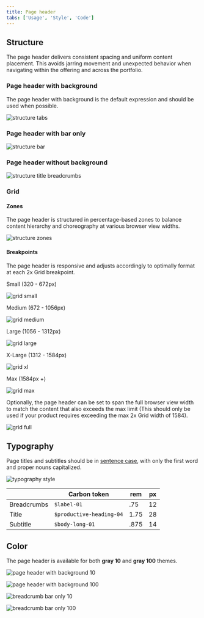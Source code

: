 ```yaml
---
title: Page header
tabs: ['Usage', 'Style', 'Code']
---
```



## Structure

The page header delivers consistent spacing and uniform content placement. This avoids jarring movement and unexpected behavior when navigating within the offering and across the portfolio.

### Page header with background

The page header with background is the default expression and should be used when possible.

![structure tabs](images/structure-tabs.png)


### Page header with bar only

![structure bar](images/structure-bar-only.png)


### Page header without background

![structure title breadcrumbs](images/structure-title-breadcrumbs.png)

### Grid

#### Zones

The page header is structured in percentage-based zones to balance content hierarchy and choreography at various browser view widths.

![structure zones](images/structure-zones.png)

#### Breakpoints

The page header is responsive and adjusts accordingly to optimally format at each 2x Grid breakpoint.

Small (320 - 672px)

![grid small](images/grid-small.png)

Medium (672 - 1056px)

![grid medium](images/grid-med.png)

Large (1056 - 1312px)

![grid large](images/grid-large.png)

X-Large (1312 - 1584px)

![grid xl](images/grid-xl.png)

Max (1584px +)

![grid max](images/grid-max.png)

Optionally, the page header can be set to span the full browser view width to match the content that also exceeds the max limit (This should only be used if your product requires exceeding the max 2x Grid width of 1584).

![grid full](images/grid-full.png)



## Typography

Page titles and subtitles should be in [sentence case](https://www.carbondesignsystem.com/guidelines/content/guidance/#use-sentence-case-capitalization), with only the first word and proper nouns capitalized.

![typography style](images/typography-style.png)

|                 | Carbon token            | rem  | px |
|-----------------|-------------------------|------|----|
| Breadcrumbs     | `$label-01`             | .75  | 12 |
| Title           | `$productive-heading-04`| 1.75 | 28 |
| Subtitle        | `$body-long-01`         | .875 | 14 |

 

## Color 

The page header is available for both **gray 10** and **gray 100** themes. 

![page header with background 10](images/page-header-with-background.png)

![page header with background 100](images/page-header-with-background-100.png)

![breadcrumb bar only 10](images/breadcrumb-bar-only.png)

![breadcrumb bar only 100](images/breadcrumb-bar-only-100.png)
